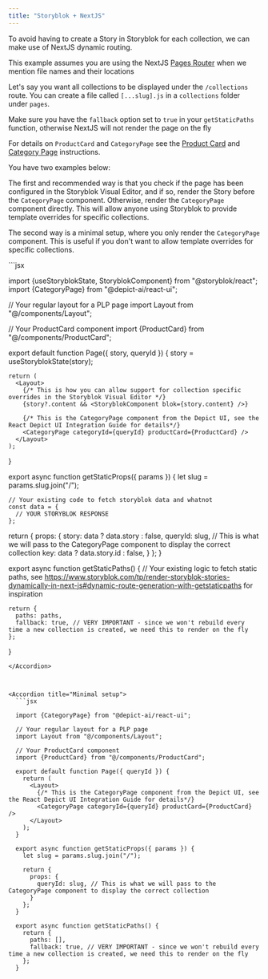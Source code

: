 ```yaml
---
title: "Storyblok + NextJS"
---
```


To avoid having to create a Story in Storyblok for each collection, we can make use of NextJS dynamic routing.

<Note>This example assumes you are using the NextJS [Pages Router](https://nextjs.org/docs/pages) when we mention file names and their locations</Note>

Let's say you want all collections to be displayed under the `/collections` route. You can create a file called `[...slug].js` in a `collections` folder under `pages`.

<Note>Make sure you have the `fallback` option set to `true` in your `getStaticPaths` function, otherwise NextJS will not render the page on the fly</Note>

For details on `ProductCard` and `CategoryPage` see the [Product Card](/react-ui-guide/setup/product-card) and [Category Page](/react-ui-guide/listings/page) instructions.

You have two examples below:

The first and recommended way is that you check if the page has been configured in the Storyblok Visual Editor, and if so, render the Story before the `CategoryPage` component.
Otherwise, render the `CategoryPage` component directly. This will allow anyone using Storyblok to provide template overrides for specific collections.

The second way is a minimal setup, where you only render the `CategoryPage` component. This is useful if you don't want to allow template overrides for specific collections.

<AccordionGroup>
<Accordion title="Recommended Setup">
  ```jsx

  import {useStoryblokState, StoryblokComponent} from "@storyblok/react";
  import {CategoryPage} from "@depict-ai/react-ui";

  // Your regular layout for a PLP page
  import Layout from "@/components/Layout";

  // Your ProductCard component
  import {ProductCard} from "@/components/ProductCard";

  export default function Page({ story, queryId }) {
    story = useStoryblokState(story);

    return (
      <Layout>
        {/* This is how you can allow support for collection specific overrides in the Storyblok Visual Editor */}
        {story?.content && <StoryblokComponent blok={story.content} />}

        {/* This is the CategoryPage component from the Depict UI, see the React Depict UI Integration Guide for details*/}
        <CategoryPage categoryId={queryId} productCard={ProductCard} />
      </Layout>
    );
  }

  export async function getStaticProps({ params }) {
    let slug = params.slug.join("/");

    // Your existing code to fetch storyblok data and whatnot
    const data = {
      // YOUR STORYBLOK RESPONSE
    };

  return {
      props: {
        story: data ? data.story : false,
        queryId: slug, // This is what we will pass to the CategoryPage component to display the correct collection
        key: data ? data.story.id : false,
      }
    };
  }

  export async function getStaticPaths() {
    // Your existing logic to fetch static paths, see https://www.storyblok.com/tp/render-storyblok-stories-dynamically-in-next-js#dynamic-route-generation-with-getstaticpaths for inspiration

    return {
      paths: paths,
      fallback: true, // VERY IMPORTANT - since we won't rebuild every time a new collection is created, we need this to render on the fly
    };
  }
```
</Accordion>



<Accordion title="Minimal setup">
  ```jsx

  import {CategoryPage} from "@depict-ai/react-ui";

  // Your regular layout for a PLP page
  import Layout from "@/components/Layout";

  // Your ProductCard component
  import {ProductCard} from "@/components/ProductCard";

  export default function Page({ queryId }) {
    return (
      <Layout>
        {/* This is the CategoryPage component from the Depict UI, see the React Depict UI Integration Guide for details*/}
        <CategoryPage categoryId={queryId} productCard={ProductCard} />
      </Layout>
    );
  }

  export async function getStaticProps({ params }) {
    let slug = params.slug.join("/");

    return {
      props: {
        queryId: slug, // This is what we will pass to the CategoryPage component to display the correct collection
      }
    };
  }

  export async function getStaticPaths() {
    return {
      paths: [],
      fallback: true, // VERY IMPORTANT - since we won't rebuild every time a new collection is created, we need this to render on the fly
    };
  }
```
</Accordion>
</AccordionGroup>